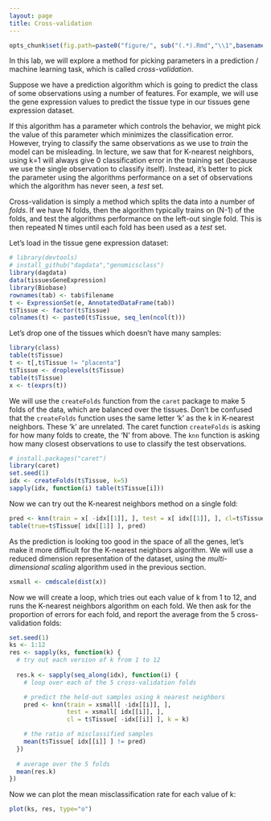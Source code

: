 ---
layout: page
title: Cross-validation
---

```{r options, echo=FALSE}
opts_chunk$set(fig.path=paste0("figure/", sub("(.*).Rmd","\\1",basename(knitr:::knit_concord$get('infile'))), "-"))
```

In this lab, we will explore a method for picking parameters in a
prediction / machine learning task, which is called
*cross-validation*.

Suppose we have a prediction algorithm which is going to predict the
class of some observations using a number of features. For example, we
will use the gene expression values to predict the tissue type in our
tissues gene expression dataset.

If this algorithm has a parameter which controls the behavior, we
might pick the value of this parameter which minimizes the
classification error. However, trying to classify the same
observations as we use to *train* the model can be misleading.
In lecture, we saw that for K-nearest neighbors, using k=1 will always
give 0 classification error in the training set (because we use the
single observation to classify itself). Instead, it's better to pick
the parameter using the algorithms performance on a set of
observations which the algorithm has never seen, a *test* set.

Cross-validation is simply a method which splits the data into a
number of *folds*. If we have N folds, then the algorithm typically
trains on (N-1) of the folds, and test the algorithms performance on
the left-out single fold. This is then repeated N times until each
fold has been used as a *test* set.

Let's load in the tissue gene expression dataset:

```{r}
# library(devtools)
# install_github("dagdata","genomicsclass")
library(dagdata)
data(tissuesGeneExpression)
library(Biobase)
rownames(tab) <- tab$filename
t <- ExpressionSet(e, AnnotatedDataFrame(tab))
t$Tissue <- factor(t$Tissue)
colnames(t) <- paste0(t$Tissue, seq_len(ncol(t)))
```

Let's drop one of the tissues which doesn't have many samples:

```{r}
library(class)
table(t$Tissue)
t <- t[,t$Tissue != "placenta"]
t$Tissue <- droplevels(t$Tissue)
table(t$Tissue)
x <- t(exprs(t))
```

We will use the `createFolds` function from the `caret` 
package to make 5 folds of the data, which are
balanced over the tissues. Don't be confused that the 
`createFolds` function uses the same letter 'k' as the k in 
K-nearest neighbors. These 'k' are unrelated. 
The caret function `createFolds` is
asking for how many folds to create, the 'N' from above. The `knn`
function is asking how many closest observations to use to classify
the test observations.

```{r}
# install.packages("caret")
library(caret)
set.seed(1)
idx <- createFolds(t$Tissue, k=5)
sapply(idx, function(i) table(t$Tissue[i]))
```

Now we can try out the K-nearest neighbors method on a single fold:

```{r}
pred <- knn(train = x[ -idx[[1]], ], test = x[ idx[[1]], ], cl=t$Tissue[ -idx[[1]] ], k=5)
table(true=t$Tissue[ idx[[1]] ], pred)
```

As the prediction is looking too good in the space of all the genes,
let's make it more difficult for the K-nearest neighbors algorithm.
We will use a reduced dimension representation of the dataset, using
the *multi-dimensional scaling* algorithm used in the previous section.

```{r}
xsmall <- cmdscale(dist(x))
```

Now we will create a loop, which tries out each value of k from 1 to
12, and runs the K-nearest neighbors algorithm on each fold. We then
ask for the proportion of errors for each fold, and report the average
from the 5 cross-validation folds:

```{r}
set.seed(1)
ks <- 1:12
res <- sapply(ks, function(k) {
  # try out each version of k from 1 to 12
  
  res.k <- sapply(seq_along(idx), function(i) {
    # loop over each of the 5 cross-validation folds

    # predict the held-out samples using k nearest neighbors
    pred <- knn(train = xsmall[ -idx[[i]], ],
                test = xsmall[ idx[[i]], ],
                cl = t$Tissue[ -idx[[i]] ], k = k)

    # the ratio of misclassified samples
    mean(t$Tissue[ idx[[i]] ] != pred)
  })
  
  # average over the 5 folds
  mean(res.k)
})
```

Now we can plot the mean misclassification rate for each value of k:

```{r}
plot(ks, res, type="o")
```